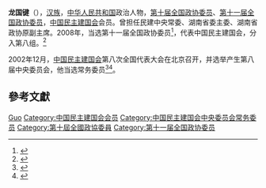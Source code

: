 '''龙国键'''（{{bd|1945年||}}），[[汉族|汉族]]，[[中华人民共和国|中华人民共和国]]政治人物，[[第十届全国政协委员|第十届全国政协委员]]、[[第十一届全国政协委员|第十一届全国政协委员]]，[[中国民主建国会|中国民主建国会]]会员。曾担任民建中央常委、湖南省委主委、湖南省政协原副主席。2008年，当选第十一届全国政协委员<ref>{{cite news|title=第十一届全国政协委员名单|url=http://www.indaa.com.cn/zt/2009qglh/zxzs/200903/t20090303_127573.html|accessdate=2013-04-09|newspaper=新华社北京1月25日电 中国人民政治协商会议第十一届全国委员会委员名单(共2237人，2008年1月25日政协第十届全国委员会常务委员会第二十次会议通过)|date=2008年1月25日|deadurl=yes|archiveurl=https://web.archive.org/web/20130928014403/http://www.indaa.com.cn/zt/2009qglh/zxzs/200903/t20090303_127573.html|archivedate=2013年9月28日}}</ref>，代表中国民主建国会，分入第八组。<ref>{{cite news|title=全国政协信息-龙国键|url=http://www.cppcc.gov.cn/CMS/wylibary/showJcwyxtInfoWylibary.action?tabJcwyxt.guid=11W0002310&wytype=wjwy|accessdate=2013-04-11|newspaper=全国政协委员会|archive-date=2016-03-04|archive-url=https://web.archive.org/web/20160304211259/http://www.cppcc.gov.cn/CMS/wylibary/showJcwyxtInfoWylibary.action?tabJcwyxt.guid=11W0002310&wytype=wjwy|dead-url=no}}</ref>

2002年12月，[[中国民主建国会|中国民主建国会]]第八次全国代表大会在北京召开，并选举产生第八届中央委员会，他当选常务委员<ref>{{Cite book|title=中华人民共和国年鉴 2003 总第23期|last=中华人民共和国年鉴编辑部编辑|publisher=中华人民共和国年鉴社|year=2003.11|pages=277}}</ref><ref>{{Cite book|title=中国改革开放新时期年鉴 2002年|last=[[王振川|王振川]]主编|publisher=[[中国民主法制出版社|中国民主法制出版社]]|year=2014|isbn=978-7-5162-0674-4|location=北京|pages=1090}}</ref>。

== 參考文獻 ==
{{reflist}}

{{中国政治人物小作品}}
{{中国民主建国会第八届中央委员会}}
{{中国民主建国会第九届中央委员会}}

{{Authority control}}
{{DEFAULTSORT:Long龙}}
[[Category:龍姓|Guo]]
[[Category:中国民主建国会会员|Category:中国民主建国会会员]]
[[Category:中国民主建国会中央委员会常务委员|Category:中国民主建国会中央委员会常务委员]]
[[Category:第十屆全國政協委員|Category:第十屆全國政協委員]]
[[Category:第十一届全国政协委员|Category:第十一届全国政协委员]]